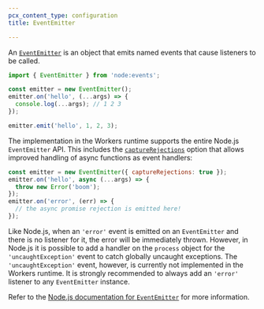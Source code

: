 ```yaml
---
pcx_content_type: configuration
title: EventEmitter

---
```



<Render file="nodejs-compat-howto" />

An [`EventEmitter`](https://nodejs.org/docs/latest/api/events.html#class-eventemitter)
is an object that emits named events that cause listeners to be called.

```js
import { EventEmitter } from 'node:events';

const emitter = new EventEmitter();
emitter.on('hello', (...args) => {
  console.log(...args); // 1 2 3
});

emitter.emit('hello', 1, 2, 3);
```

The implementation in the Workers runtime supports the entire Node.js `EventEmitter` API. This includes the [`captureRejections`](https://nodejs.org/docs/latest/api/events.html#capture-rejections-of-promises)
option that allows improved handling of async functions as event handlers:

```js
const emitter = new EventEmitter({ captureRejections: true });
emitter.on('hello', async (...args) => {
  throw new Error('boom');
});
emitter.on('error', (err) => {
  // the async promise rejection is emitted here!
});
```

Like Node.js, when an `'error'` event is emitted on an `EventEmitter` and there
is no listener for it, the error will be immediately thrown. However, in Node.js
it is possible to add a handler on the `process` object for the
`'uncaughtException'` event to catch globally uncaught exceptions. The
`'uncaughtException'` event, however, is currently not implemented in the
Workers runtime. It is strongly recommended to always add an `'error'` listener
to any `EventEmitter` instance.

Refer to the [Node.js documentation for `EventEmitter`](https://nodejs.org/api/events.html#class-eventemitter) for more information.
